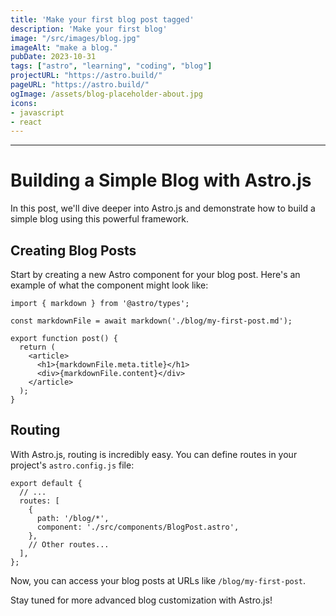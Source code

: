 ```yaml
---
title: 'Make your first blog post tagged'
description: 'Make your first blog'
image: "/src/images/blog.jpg"
imageAlt: "make a blog."
pubDate: 2023-10-31
tags: ["astro", "learning", "coding", "blog"]
projectURL: "https://astro.build/"
pageURL: "https://astro.build/"
ogImage: /assets/blog-placeholder-about.jpg
icons:
- javascript
- react
---
```

---

# Building a Simple Blog with Astro.js

In this post, we'll dive deeper into Astro.js and demonstrate how to build a simple blog using this powerful framework.

## Creating Blog Posts

Start by creating a new Astro component for your blog post. Here's an example of what the component might look like:

```
import { markdown } from '@astro/types';

const markdownFile = await markdown('./blog/my-first-post.md');

export function post() {
  return (
    <article>
      <h1>{markdownFile.meta.title}</h1>
      <div>{markdownFile.content}</div>
    </article>
  );
}
```

## Routing

With Astro.js, routing is incredibly easy. You can define routes in your project's `astro.config.js` file:

```
export default {
  // ...
  routes: [
    {
      path: '/blog/*',
      component: './src/components/BlogPost.astro',
    },
    // Other routes...
  ],
};
```

Now, you can access your blog posts at URLs like `/blog/my-first-post`.

Stay tuned for more advanced blog customization with Astro.js!